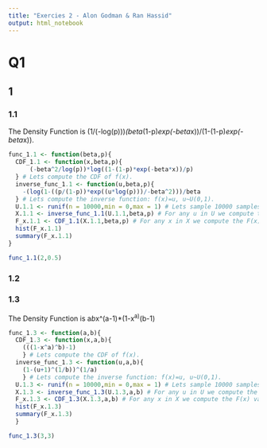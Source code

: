 ```yaml
---
title: "Exercies 2 - Alon Godman & Ran Hassid"
output: html_notebook
---
```


# Q1 #

## 1 ##
### 1.1 ###

The Density Function is (1/(-log(p)))*(beta*(1-p)*exp(-beta*x))/(1-(1-p)*exp(-beta*x)).
```r
func_1.1 <- function(beta,p){
  CDF_1.1 <- function(x,beta,p){
      (-beta^2/log(p))*log((1-(1-p)*exp(-beta*x))/p)
  } # Lets compute the CDF of f(x).
  inverse_func_1.1 <- function(u,beta,p){
    -(log(1-((p/(1-p))*exp((u*log(p)))/-beta^2)))/beta
  } # Lets compute the inverse function: f(x)=u, u~U(0,1).
  U.1.1 <- runif(n = 10000,min = 0,max = 1) # Lets sample 10000 samples from U(0,1) distribution.
  X.1.1 <- inverse_func_1.1(U.1.1,beta,p) # For any u in U we compute the x value.
  F_x.1.1 <- CDF_1.1(X.1.1,beta,p) # For any x in X we compute the F(x) value.
  hist(F_x.1.1)
  summary(F_x.1.1)
}

func_1.1(2,0.5)
```

### 1.2 ###

### 1.3 ###

The Density Function is a*b*x^(a-1)*(1-x^a)^(b-1)
```r
func_1.3 <- function(a,b){
  CDF_1.3 <- function(x,a,b){
    (((1-x^a)^b)-1)
    } # Lets compute the CDF of f(x).
  inverse_func_1.3 <- function(u,a,b){
    (1-(u+1)^(1/b))^(1/a)
    } # Lets compute the inverse function: f(x)=u, u~U(0,1).
  U.1.3 <- runif(n = 10000,min = 0,max = 1) # Lets sample 10000 samples from U(0,1) distribution.
  X.1.3 <- inverse_func_1.3(U.1.3,a,b) # For any u in U we compute the x value.
  F_x.1.3 <- CDF_1.3(X.1.3,a,b) # For any x in X we compute the F(x) value.
  hist(F_x.1.3)
  summary(F_x.1.3)
  }

func_1.3(3,3)
```


